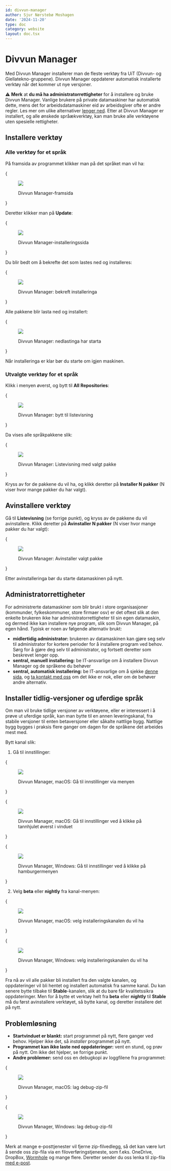 ```yaml
---
id: divvun-manager
author: Sjur Nørstebø Moshagen
date: '2024-11-20'
type: doc
category: website
layout: doc.tsx
---
```


# Divvun Manager

Med Divvun Manager installerer man de fleste verktøy fra UiT (Divvun- og Giellatekno-gruppene). Divvun Manager oppdaterer automatisk installerte verktøy når det kommer ut nye versjoner.

⚠️ **Merk** at **du må ha administratorrettigheter** for å installere og bruke Divvun Manager.
Vanlige brukere på private datamaskiner har automatisk dette, mens det for arbeidsdatamaskiner eid av arbeidsgiver ofte er andre regler. Les mer om ulike alternativer [lenger ned](#administratorrettigheter). Etter at Divvun Manager er installert, og alle ønskede språækverktøy, kan man bruke alle verktøyene uten spesielle rettigheter.

## Installere verktøy

### Alle verktøy for et språk

På framsida av programmet klikker man på det språket man vil ha:

{<figure>
  <img src="/static/images/doc/dm/mac-front.png" />
  <figcaption>Divvun Manager-framsida</figcaption>
</figure>}

Deretter klikker man på __Update__:

{<figure>
  <img src="/static/images/doc/dm/mac-lang-screen.png" />
  <figcaption>Divvun Manager-installeringssida</figcaption>
</figure>}

Du blir bedt om å bekrefte det som lastes ned og installeres:

{<figure>
  <img src="/static/images/doc/dm/mac-installation-confirmation.png" />
  <figcaption>Divvun Manager: bekreft installeringa</figcaption>
</figure>}

Alle pakkene blir lasta ned og installert:

{<figure>
  <img src="/static/images/doc/dm/mac-installation-download.png" />
  <figcaption>Divvun Manager: nedlastinga har starta</figcaption>
</figure>}

Når installeringa er klar bør du starte om igjen maskinen.

### Utvalgte verktøy for et språk

Klikk i menyen øverst, og bytt til **All Repositories**:

{<figure>
  <img src="/static/images/doc/dm/mac-change-view.png" />
  <figcaption>Divvun Manager: bytt til listevisning</figcaption>
</figure>}

Da vises alle språkpakkene slik:

{<figure>
  <img src="/static/images/doc/dm/mac-install-single-package.png" />
  <figcaption>Divvun Manager: Listevisning med valgt pakke</figcaption>
</figure>}

Kryss av for de pakkene du vil ha, og klikk deretter på **Installer N pakker** (N viser hvor mange pakker du har valgt).

## Avinstallere verktøy

Gå til **Listevisning** (se forrige punkt), og kryss av de pakkene du vil avinstallere. Klikk deretter på **Avinstaller N pakker** (N viser hvor mange pakker du har valgt):

{<figure>
  <img src="/static/images/doc/dm/mac-uinstall.png" />
  <figcaption>Divvun Manager: Avinstaller valgt pakke</figcaption>
</figure>}

Etter avinstalleringa bør du starte datamaskinen på nytt.

## Administratorrettigheter

For administrerte datamaskiner som blir brukt i store organisasjoner (kommunder, fylkeskommuner, store firmaer osv) er det oftest slik at den enkelte brukeren ikke har administratorrettigheter til sin egen datamaskin, og dermed ikke kan installere nye program, slik som Divvun Manager, på egen hånd. Typisk er noen av følgende alternativ brukt:

- **midlertidig administrator:** brukeren av datamaskinen kan gjøre seg selv til administrator for kortere perioder for å installere program ved behov. Sørg for å gjøre deg selv til administrator, og fortsett deretter som beskrevet lenger opp.
- **sentral, manuell installering:** be IT-ansvarlige om å installere Divvun Manager og de språkene du behøver
- **sentral, automatisk installering:** be IT-ansvarlige om å sjekke [denne sida](https://divvun.github.io/enterprise/), og [ta kontakt med oss](mailto:feedback@divvun.no) om det ikke er nok, eller om de behøver andre alternativ.

## Installer tidlig-versjoner og uferdige språk

Om man vil bruke tidlige versjoner av verktøyene, eller er interessert i å prøve ut uferdige språk, kan man bytte til en annen leveringskanal, fra stabile versjoner til enten betaversjoner eller såkalte nattlige bygg. Nattlige bygg bygges i praksis flere ganger om dagen for de språkene det arbeides mest med.

Bytt kanal slik:

1. Gå til innstillinger:

{<figure>
  <img src="/static/images/doc/dm/mac-settings-menu.png" />
  <figcaption>Divvun Manager, macOS: Gå til innstillinger via menyen</figcaption>
</figure>}

{<figure>
  <img src="/static/images/doc/dm/mac-settings-wheel.png" />
  <figcaption>Divvun Manager, macOS: Gå til innstillinger ved å klikke på tannhjulet øverst i vinduet</figcaption>
</figure>}

{<figure>
  <img src="/static/images/doc/dm/win-settings-menu.png" />
  <figcaption>Divvun Manager, Windows: Gå til innstillinger ved å klikke på hamburgermenyen</figcaption>
</figure>}

2. Velg **beta** eller **nightly** fra kanal-menyen:

{<figure>
  <img src="/static/images/doc/dm/mac-settings-channel.png" />
  <figcaption>Divvun Manager, macOS: velg installeringskanalen du vil ha</figcaption>
</figure>}

{<figure>
  <img src="/static/images/doc/dm/win-settings-channel.png" />
  <figcaption>Divvun Manager, Windows: velg installeringskanalen du vil ha</figcaption>
</figure>}

Fra nå av vil alle pakker bli installert fra den valgte kanalen, og oppdateringer vil bli hentet og installert automatisk fra samme kanal. Du kan senere bytte tilbake til **Stable**-kanalen, slik at du bare får kvalitetssikra oppdateringer. Men for å bytte et verktøy helt fra **beta** eller **nightly** til **Stable** må du først avinstallere verktøyet, så bytte kanal, og deretter installere det på nytt.

## Problemløsning

- **Startvinduet er blankt:** start programmet på nytt, flere ganger ved behov. Hjelper ikke det, så *installer* programmet på nytt.
- **Programmet kan ikke laste ned oppdateringer:** vent en stund, og prøv på nytt. Om ikke det hjelper, se forrige punkt.
- **Andre problemer:** send oss en debugkopi av loggfilene fra programmet:

{<figure>
  <img src="/static/images/doc/dm/mac-debug-zip.png" />
  <figcaption>Divvun Manager, macOS: lag debug-zip-fil</figcaption>
</figure>}

{<figure>
  <img src="/static/images/doc/dm/win-debug-zip.png" />
  <figcaption>Divvun Manager, Windows: lag debug-zip-fil</figcaption>
</figure>}

Merk at mange e-posttjenester vil fjerne zip-filvedlegg, så det kan være lurt å sende oss zip-fila via en filoverføringstjeneste, som f.eks. OneDrive, DropBox, [Wormhole](https://wormhole.app) og mange flere. Deretter sender du oss lenka til zip-fila [med e-post](mailto:feedback@divvun.no).
